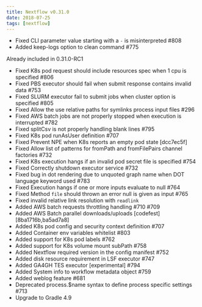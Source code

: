 ```yaml
---
title: Nextflow v0.31.0
date: 2018-07-25
tags: [nextflow]
---
```


- Fixed CLI parameter value starting with a `-` is misinterpreted #808
- Added keep-logs option to clean command #775

Already included in 0.31.0-RC1
- Fixed K8s pod request should include resources spec when 1 cpu is specified #806
- Fixed PBS executor should fail when submit response contains invalid data #753
- Fixed SLURM executor fail to submit jobs when cluster option is specified #805
- Fixed Allow the use relative paths for symlinks process input files #296
- Fixed AWS batch jobs are not properly stopped when execution is interrupted #782
- Fixed splitCsv is not properly handling blank lines #795
- Fixed K8s pod runAsUser definition #707
- Fixed Prevent NPE when K8s reports an empty pod state [dcc7ec5f]
- Fixed Allow list of patterns for fromPath and fromFilePairs channel factories #732
- Fixed K8s execution hangs if an invalid pod secret file is specified #754
- Fixed Correctly shutdown executor service #732
- Fixed bug in dot rendering due to unquoted graph name when DOT language keyword used #783
- Fixed Execution hangs if one or more inputs evaluate to null #764
- Fixed Method `file` should thrown an error null is given as input #765
- Fixed invalid relative link resolution with `readlink`
- Added AWS batch requests throttling handling #710 #709
- Added AWS Batch parallel downloads/uploads [codefest] [8ba1716b,ba5ad7a8]
- Added K8s pod config and security context definition #707
- Added Container env variables whitelist #803
- Added support for K8s pod labels #762
- Added support for K8s volume mount subPath #758
- Added Nextflow required version in the config manifest #752
- Added disk resource requirement in LSF executor #747
- Added GA4GH TES executor [experimental] #794
- Added System info to workflow metadata object #759
- Added weblog feature #681
- Deprecated process.$name syntax to define process specific settings #713
- Upgrade to Gradle 4.9
